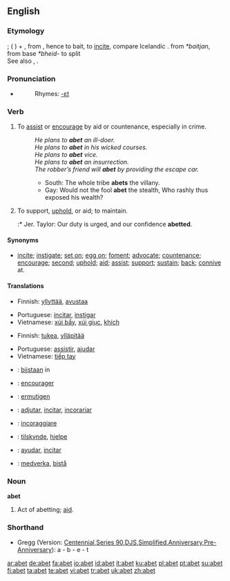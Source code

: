 ==English==

===Etymology===
{{OF.}} {{term|abeter}}; {{term|a-}} ({{L.}} {{term|ad-}}) + {{term|beter||to bait an animal}}, from {{ON.}} {{term|beīta||to bite}}, hence to bait, to [[incite]], compare Icelandic {{term|beita||to set dogs on, to feed}}. from {{PG.}} ''*baitjan'', from {{PIE.}} base ''*bheid-'' to split
<br>See also {{term|bait}}, {{term|bet}}.

===Pronunciation===
* {{a|RP}} {{IPA|/əˈbɛt/}}
*: Rhymes: [[Rhymes:English:-ɛt|-ɛt]]

===Verb===
{{en-verb|abet|t|ing}}

# {{transitive}} To [[assist]] or [[encourage]] by aid or countenance, especially in crime.
#: ''He plans to '''abet''' an ill-doer.''
#: ''He plans to '''abet''' in his wicked courses.''
#: ''He plans to '''abet''' vice.''
#: ''He plans to '''abet''' an insurrection.''
#: ''The robber’s friend will '''abet''' by providing the escape car.''
#:* South: The whole tribe '''abets''' the villany.
#:* Gay: Would not the fool '''abet''' the stealth, Who rashly thus exposed his wealth?
# {{transitive}} To support, [[uphold]], or aid; to maintain.
#:* Jer. Taylor: Our duty is urged, and our confidence '''abetted'''.

====Synonyms====
* {{sense|to instigate or encourage by aid or countenance}} [[incite]]; [[instigate]]; [[set on]]; [[egg on]]; [[foment]]; [[advocate]]; [[countenance]]; [[encourage]]; [[second]]; [[uphold]]; [[aid]]; [[assist]]; [[support]]; [[sustain]]; [[back]]; [[connive]] at.

====Translations====
{{trans-top|to assist or encourage in crime}}
* Finnish: [[yllyttää]], [[avustaa]]
{{trans-mid}}
*Portuguese: [[incitar]], [[instigar]]
*Vietnamese: [[xúi bẩy]], [[xúi giục]], [[khích]]
{{trans-bottom}}

{{trans-top|to support, uphold, or aid}}
* Finnish: [[tukea]], [[ylläpitää]]
{{trans-mid}}
*Portuguese: [[assistir]], [[ajudar]]
*Vietnamese: [[tiếp tay]]
{{trans-bottom}}

{{ttbc-top}}
* {{ttbc|Dutch}}: [[bijstaan]] in
* {{ttbc|French}}: [[encourager]]
* {{ttbc|German}}: [[ermutigen]]
* {{ttbc|Interlingua}}: [[adjutar]], [[incitar]],  [[incorariar]]
{{trans-mid}}
* {{ttbc|Italian}}: [[incoraggiare]]
* {{ttbc|Norwegian}}: [[tilskynde]], [[hjelpe]]
* {{ttbc|Spanish}}: [[ayudar]], [[incitar]]
* {{ttbc|Swedish}}: [[medverka]], [[bistå]]
{{trans-bottom}}

===Noun===
'''abet'''

# {{obsolete}} Act of abetting; [[aid]].

===Shorthand===
* Gregg (Version: [http://en.wikipedia.org/wiki/Gregg_Shorthand#Centennial_Gregg_Shorthand Centennial],[http://en.wikipedia.org/wiki/Gregg_Shorthand#Series_90_Gregg_Shorthand  Series 90],[http://en.wikipedia.org/wiki/Gregg_Shorthand#Diamond_Jubilee_Gregg_Shorthand  DJS],[http://en.wikipedia.org/wiki/Gregg_Shorthand#Simplified_Gregg_Shorthand Simplified],[http://en.wikipedia.org/wiki/Gregg_Shorthand#Anniversary_Gregg_Shorthand Anniversary],[http://en.wikipedia.org/wiki/Gregg_Shorthand#Pre-Anniversary_Gregg_Shorthand Pre-Anniversary]): a - b - e - t

[[ar:abet]]
[[de:abet]]
[[fa:abet]]
[[io:abet]]
[[id:abet]]
[[it:abet]]
[[ku:abet]]
[[pl:abet]]
[[pt:abet]]
[[su:abet]]
[[fi:abet]]
[[ta:abet]]
[[te:abet]]
[[vi:abet]]
[[tr:abet]]
[[uk:abet]]
[[zh:abet]]